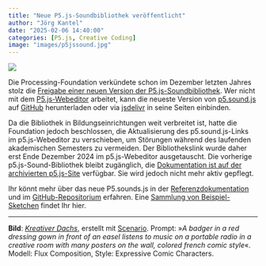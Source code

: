 ```yaml
---
title: "Neue P5.js-Soundbibliothek veröffentlicht"
author: "Jörg Kantel"
date: "2025-02-06 14:40:00"
categories: [P5.js, Creative Coding]
image: "images/p5jssound.jpg"
---
```


[![](images/p5jssound-b.jpg)](https://www.flickr.com/photos/schockwellenreiter/54307017536/)

Die Processing-Foundation verkündete schon im Dezember letzten Jahres stolz die [Freigabe einer neuen Version der P5.js-Soundbibliothek](https://medium.com/processing-foundation/announcing-the-new-p5-sound-js-library-42efc154bed0). Wer nicht mit dem [P5.js-Webeditor](https://editor.p5js.org/) arbeitet, kann die neueste Version von [p5.sound.js](https://github.com/processing/p5.sound.js) auf [GitHub](https://github.com/processing/p5.sound.js/releases) herunterladen oder via [jsdelivr](https://www.jsdelivr.com/package/npm/p5.sound) in seine Seiten einbinden.

Da die Bibliothek in Bildungseinrichtungen weit verbreitet ist, hatte die Foundation jedoch beschlossen, die Aktualisierung des p5.sound.js-Links im p5.js-Webeditor zu verschieben, um Störungen während des laufenden akademischen Semesters zu vermeiden. Der Bibliothekslink wurde daher erst Ende Dezember 2024 im p5.js-Webeditor ausgetauscht. Die vorherige p5.js-Sound-Bibliothek bleibt zugänglich, die [Dokumentation ist auf der archivierten p5.js-Site](https://archive.p5js.org/reference/#/libraries/p5.sound) verfügbar. Sie wird jedoch nicht mehr aktiv gepflegt.

Ihr könnt mehr über das neue P5.sounds.js in der [Referenzdokumentation](https://p5js.org/reference/p5.sound/) und im [GitHub-Repositorium](https://github.com/processing/p5.js-sound) erfahren. Eine [Sammlung von Beispiel-Sketchen](https://editor.p5js.org/thomasjohnmartinez/collections/Dp0zGclVL) findet Ihr hier.

---

**Bild**: *[Kreativer Dachs](https://www.flickr.com/photos/schockwellenreiter/54307017536/)*, erstellt mit [Scenario](http://cognitiones.kantel-chaos-team.de/technikgeschichte/rechnerundnetze/scenario.html). Prompt: »*A badger in a red dressing gown in front of an easel listens to music on a portable radio in a creative room with many posters on the wall, colored french comic style*«. Modell: Flux Composition, Style: Expressive Comic Characters.